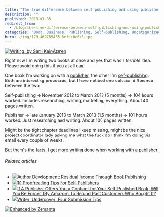 ```yaml
---
title: "The true difference between self publishing and using publishers"
description: ""
published: 2013-03-05
redirect_from:
  - /blog/the-true-difference-between-self-publishing-and-using-publishers/swizec/6047
categories: "Book, Business, Publishing, Self-publishing, Uncategorized, Writing"
hero: ./img/179-469789435_8efdc0e6c6.jpg
---
```


[![Writing, by Sami KeinÃ¤nen](./img/179-469789435_8efdc0e6c6.jpg "Writing, by Sami KeinÃ¤nen")](http://www.flickr.com/photos/sami73/469789435/)

Right now I'm writing two books at once and yes that was a _terrible_ idea. Please avoid doing this if you at all can.

One book I'm working on with a [publisher](http://en.wikipedia.org/wiki/Publishing "Publishing"), the other I'm [self-publishing](http://en.wikipedia.org/wiki/Self-publishing "Self-publishing"). Both are interesting processes, but I have noticed one colossal difference between the two:

Self-publishing -> November 2012 to March 2013 (5 months) -> 104 hours worked. Includes researching, writing, marketing, everything. About 40 pages written.

Publisher -> late January 2013 to March 2013 (1.5 months) -> 101 hours worked. Just researching and writing. About 100 pages written.

Might be the tight chapter deadlines I keep missing, might be the nice project coordinator lady asking me what the fuck do I think I'm doing via email every couple of weeks.

But them's the facts. I get more writing done when working with a publisher.

###### Related articles

- [![](https://i.zemanta.com/146263368_80_80.jpg)](http://acwpublishinghouse.wordpress.com/2013/02/18/author-development-residual-income-through-book-publishing/)[Author Development: Residual Income Through Book Publishing](http://acwpublishinghouse.wordpress.com/2013/02/18/author-development-residual-income-through-book-publishing/)
- [![](https://i.zemanta.com/148423968_80_80.jpg)](http://www.pbs.org/mediashift/2013/02/10-proofreading-tips-for-self-publishers-058.html)[10 Proofreading Tips For Self-Publishers](http://www.pbs.org/mediashift/2013/02/10-proofreading-tips-for-self-publishers-058.html)
- [![](https://i.zemanta.com/149463175_80_80.jpg)](http://selfpubauthors.com/2013/03/03/if-a-publisher-offers-you-a-contract-for-your-self-published-book-will-you-be-forced-by-amazon-to-refund-past-customers-who-bought-it/)[If A Publisher Offers You a Contract for Your Self-Published Book, Will You Be Forced (By Amazon) To Refund Past Customers Who Bought It?](http://selfpubauthors.com/2013/03/03/if-a-publisher-offers-you-a-contract-for-your-self-published-book-will-you-be-forced-by-amazon-to-refund-past-customers-who-bought-it/)
- [![](https://i.zemanta.com/148295322_80_80.jpg)](http://annaldavis.net/2013/02/26/writer-undercover-four-submission-tips/)[Writer, Undercover: Four Submission Tips](http://annaldavis.net/2013/02/26/writer-undercover-four-submission-tips/)

[![Enhanced by Zemanta](https://img.zemanta.com/zemified_e.png?x-id=4497a9c1-c8b8-4f00-881f-5f49a8ed775d)](http://www.zemanta.com/?px "Enhanced by Zemanta")
